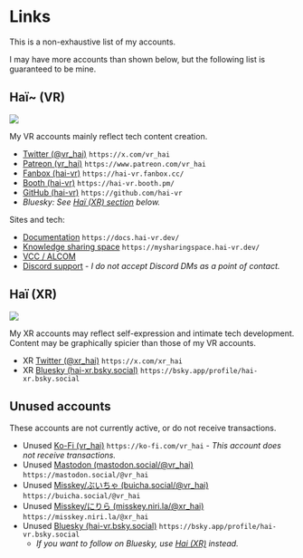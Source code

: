 ﻿---
hide_table_of_contents: true
---
# Links

This is a non-exhaustive list of my accounts.

I may have more accounts than shown below, but the following list is guaranteed to be mine.

## Haï~ (VR)

![](/img/primary.jpg)

My VR accounts mainly reflect tech content creation.

- [Twitter (@vr_hai)](https://x.com/vr_hai) `https://x.com/vr_hai`
- [Patreon (vr_hai)](https://www.patreon.com/vr_hai) `https://www.patreon.com/vr_hai`
- [Fanbox (hai-vr)](https://hai-vr.fanbox.cc/) `https://hai-vr.fanbox.cc/`
- [Booth (hai-vr)](https://hai-vr.booth.pm/) `https://hai-vr.booth.pm/`
- [GitHub (hai-vr)](https://github.com/hai-vr) `https://github.com/hai-vr`
- *Bluesky: See [Haï (XR) section](#haï-xr) below.*

Sites and tech:
- [Documentation](https://docs.hai-vr.dev/) `https://docs.hai-vr.dev/`
- [Knowledge sharing space](https://mysharingspace.hai-vr.dev/) `https://mysharingspace.hai-vr.dev/`
- [VCC / ALCOM](https://docs.hai-vr.dev/docs/products/vcc)
- [Discord support](/docs/other/discord) - *I do not accept Discord DMs as a point of contact.*

## Haï (XR)

![](/img/secondary.jpg)

My XR accounts may reflect self-expression and intimate tech development. Content may be graphically spicier than those of my VR accounts.

- XR [Twitter (@xr_hai)](https://x.com/xr_hai) `https://x.com/xr_hai`
- XR [Bluesky (hai-xr.bsky.social)](https://bsky.app/profile/hai-xr.bsky.social) `https://bsky.app/profile/hai-xr.bsky.social`

## Unused accounts

These accounts are not currently active, or do not receive transactions.

- Unused [Ko-Fi (vr_hai)](https://ko-fi.com/vr_hai) `https://ko-fi.com/vr_hai` - *This account does not receive transactions.*
- Unused [Mastodon (mastodon.social/@vr_hai)](https://mastodon.social/@vr_hai) `https://mastodon.social/@vr_hai`
- Unused [Misskey/ぶいちゃ (buicha.social/@vr_hai)](https://buicha.social/@vr_hai) `https://buicha.social/@vr_hai`
- Unused [Misskey/にりら (misskey.niri.la/@xr_hai)](https://misskey.niri.la/@xr_hai) `https://misskey.niri.la/@xr_hai`
- Unused [Bluesky (hai-vr.bsky.social)](https://bsky.app/profile/hai-vr.bsky.social) `https://bsky.app/profile/hai-vr.bsky.social`
  - *If you want to follow on Bluesky, use [Hai (XR)](https://bsky.app/profile/hai-xr.bsky.social) instead.*
